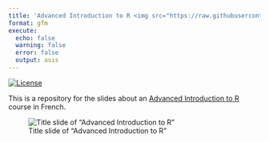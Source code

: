 ```yaml
---
title: 'Advanced Introduction to R <img src="https://raw.githubusercontent.com/mcanouil/hex-stickers/main/SVG/mc.svg" align="right" width="60" />'
format: gfm
execute:
  echo: false
  warning: false
  error: false
  output: asis
---
```


<!-- README.md is generated from README.Rmd. Please edit that file -->

<!-- badges: start -->
[![License](https://img.shields.io/github/license/mcanouil/radvanced)](LICENSE)
<!-- badges: end -->

This is a repository for the slides about an [Advanced Introduction to R](https://m.canouil.dev/radvanced/) course in French.

![Title slide of "Advanced Introduction to R"](thumbs/title-slide.png)
